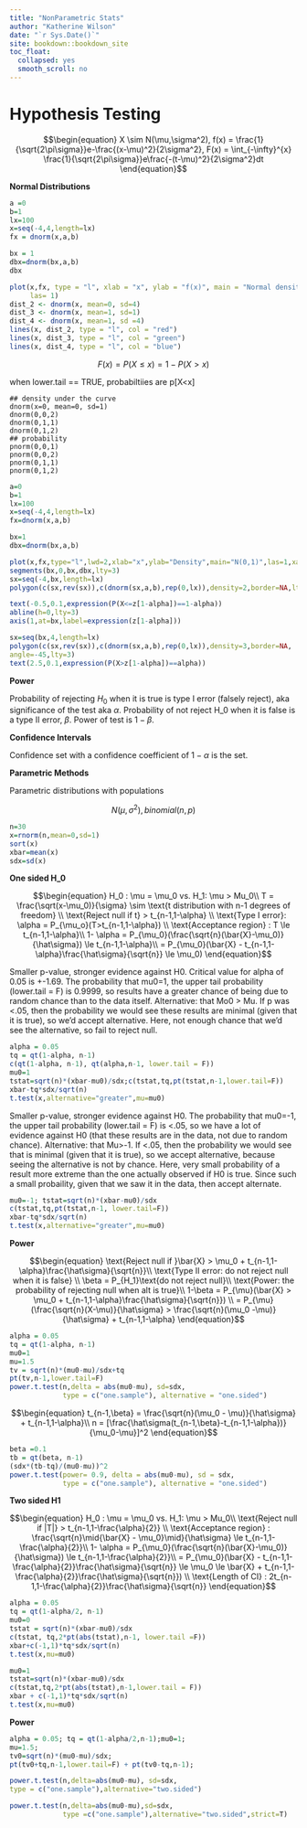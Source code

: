 ```yaml
--- 
title: "NonParametric Stats"
author: "Katherine Wilson"
date: "`r Sys.Date()`"
site: bookdown::bookdown_site
toc_float:
  collapsed: yes
  smooth_scroll: no
---
```


# Hypothesis Testing

$$\begin{equation}
X \sim N(\mu,\sigma^2), f(x) = \frac{1}{\sqrt{2\pi\sigma}}e-\frac{(x-\mu)^2}{2\sigma^2}, F(x) = \int_{-\infty}^{x} \frac{1}{\sqrt{2\pi\sigma}}e\frac{-(t-\mu)^2}{2\sigma^2}dt
\end{equation}$$

**Normal Distributions**

```r
a =0
b=1
lx=100
x=seq(-4,4,length=lx)
fx = dnorm(x,a,b)

bx = 1
dbx=dnorm(bx,a,b)
dbx

plot(x,fx, type = "l", xlab = "x", ylab = "f(x)", main = "Normal density functions",
     las= 1)
dist_2 <- dnorm(x, mean=0, sd=4)
dist_3 <- dnorm(x, mean=1, sd=1)
dist_4 <- dnorm(x, mean=1, sd =4)
lines(x, dist_2, type = "l", col = "red")
lines(x, dist_3, type = "l", col = "green")
lines(x, dist_4, type = "l", col = "blue")
```




$$\begin{equation}
F(x) = P(X\le x) = 1 - P(X>x)
\end{equation}$$

when lower.tail == TRUE, probabiltiies are p[X<x]

```undefined
## density under the curve
dnorm(x=0, mean=0, sd=1)
dnorm(0,0,2)
dnorm(0,1,1)
dnorm(0,1,2)
## probability
pnorm(0,0,1)
pnorm(0,0,2)
pnorm(0,1,1)
pnorm(0,1,2)

```



```r
a=0
b=1
lx=100
x=seq(-4,4,length=lx)
fx=dnorm(x,a,b)

bx=1
dbx=dnorm(bx,a,b)

plot(x,fx,type="l",lwd=2,xlab="x",ylab="Density",main="N(0,1)",las=1,xaxt="n")
segments(bx,0,bx,dbx,lty=3)
sx=seq(-4,bx,length=lx)
polygon(c(sx,rev(sx)),c(dnorm(sx,a,b),rep(0,lx)),density=2,border=NA,lty=3)

text(-0.5,0.1,expression(P(X<=z[1-alpha])==1-alpha))
abline(h=0,lty=3)
axis(1,at=bx,label=expression(z[1-alpha]))

sx=seq(bx,4,length=lx)
polygon(c(sx,rev(sx)),c(dnorm(sx,a,b),rep(0,lx)),density=3,border=NA,
angle=-45,lty=3)
text(2.5,0.1,expression(P(X>z[1-alpha])==alpha))

```


**Power**

Probability of rejecting $H_0$ when it is true is type I error (falsely reject), aka significance of the test aka $\alpha$. Probability of not reject H_0 when it is false is a type II error, $\beta$. Power of test is $1-\beta$.

**Confidence Intervals**

Confidence set with a confidence coefficient of $1-\alpha$ is the set.


**Parametric Methods**

Parametric distributions with populations

$$\begin{equation}
N(\mu, \sigma^2),binomial(n,p)
\end{equation}$$

```r
n=30
x=rnorm(n,mean=0,sd=1)
sort(x)
xbar=mean(x)
sdx=sd(x)
```




**One sided H_0**

$$\begin{equation}
H_0 : \mu = \mu_0 vs. H_1: \mu > Mu_0\\
T = \frac{\sqrt(x-\mu_0)}{\sigma} \sim \text{t distribution with n-1 degrees of freedom} \\
\text{Reject null if t} > t_{n-1,1-\alpha} \\
\text{Type I error}: \alpha = P_{\mu_o}(T>t_{n-1,1-\alpha}) \\
\text{Acceptance region} : T \le t_{n-1,1-\alpha}\\
1- \alpha = P_{\mu_0}(\frac{\sqrt{n}(\bar{X}-\mu_0)}{\hat\sigma}) \le t_{n-1,1-\alpha}\\
= P_{\mu_0}(\bar{X} - t_{n-1,1-\alpha}\frac{\hat\sigma}{\sqrt{n}} \le \mu_0)
\end{equation}$$

Smaller p-value, stronger evidence against H0. Critical value for alpha of 0.05 is +-1.69. The probability that mu0=1, the upper tail probability (lower.tail = F) is 0.9999, so results have a greater chance of being due to random chance than to the data itself. Alternative: that Mo0 > Mu. If p was <.05, then the probability we would see these results are minimal (given that it is true), so we'd accept alternative. Here, not enough chance that we'd see the alternative, so fail to reject null.
```r
alpha = 0.05
tq = qt(1-alpha, n-1)
c(qt(1-alpha, n-1), qt(alpha,n-1, lower.tail = F))
mu0=1
tstat=sqrt(n)*(xbar-mu0)/sdx;c(tstat,tq,pt(tstat,n-1,lower.tail=F))
xbar-tq*sdx/sqrt(n)
t.test(x,alternative="greater",mu=mu0)

```
Smaller p-value, stronger evidence against H0. The probability that mu0=-1, the upper tail probability (lower.tail = F) is <.05, so we have a lot of evidence against H0 (that these results are in the data, not due to random chance). Alternative: that Mu>-1. If <.05, then the probability we would see that is minimal (given that it is true), so we accept alternative, because seeing the alternative is not by chance. Here, very small probability of a result more extreme than the one actually observed if H0 is true. Since such a small probaility, given that we saw it in the data, then accept alternate.
```r
mu0=-1; tstat=sqrt(n)*(xbar-mu0)/sdx
c(tstat,tq,pt(tstat,n-1, lower.tail=F))
xbar-tq*sdx/sqrt(n)
t.test(x,alternative="greater",mu=mu0)

```





**Power**

$$\begin{equation}
\text{Reject null if }\bar{X} > \mu_0 + t_{n-1,1-\alpha}\frac{\hat\sigma}{\sqrt{n}}\\
\text{Type II error: do not reject null when it is false} \\
\beta = P_{H_1}\text{do not reject null}\\
\text{Power: the probability of rejecting null when alt is true}\\
1-\beta = P_{\mu}(\bar{X} > \mu_0 + t_{n-1,1-\alpha}\frac{\hat\sigma}{\sqrt{n}}) \\
= P_{\mu}(\frac{\sqrt{n}(X-\mu)}{\hat\sigma} > \frac{\sqrt{n}(\mu_0 -\mu)}{\hat\sigma} + t_{n-1,1-\alpha}
\end{equation}$$


```r
alpha = 0.05
tq = qt(1-alpha, n-1)
mu0=1
mu=1.5
tv = sqrt(n)*(mu0-mu)/sdx+tq
pt(tv,n-1,lower.tail=F)
power.t.test(n,delta = abs(mu0-mu), sd=sdx,
             type = c("one.sample"), alternative = "one.sided")

```

$$\begin{equation}
t_{n-1,\beta} = \frac{\sqrt{n}(\mu_0 - \mu)}{\hat\sigma} + t_{n-1,1-\alpha}\\
n = [\frac{\hat\sigma(t_{n-1,\beta}-t_{n-1,1-\alpha})}{\mu_0-\mu}]^2
\end{equation}$$


```r
beta =0.1
tb = qt(beta, n-1)
(sdx*(tb-tq)/(mu0-mu))^2
power.t.test(power= 0.9, delta = abs(mu0-mu), sd = sdx,
             type = c("one.sample"), alternative = "one.sided")
```

**Two sided H1**



$$\begin{equation}
H_0 : \mu = \mu_0 vs. H_1: \mu > Mu_0\\
\text{Reject null if |T|} > t_{n-1,1-\frac{\alpha}{2}} \\
\text{Acceptance region} : \frac{\sqrt{n}\mid{\bar{X} - \mu_0}\mid}{\hat\sigma} \le t_{n-1,1-\frac{\alpha}{2}}\\
1- \alpha = P_{\mu_0}(\frac{\sqrt{n}(\bar{X}-\mu_0)}{\hat\sigma}) \le t_{n-1,1-\frac{\alpha}{2}}\\
= P_{\mu_0}(\bar{X} - t_{n-1,1-\frac{\alpha}{2}}\frac{\hat\sigma}{\sqrt{n}} \le \mu_0 \le \bar{X} + t_{n-1,1-\frac{\alpha}{2}}\frac{\hat\sigma}{\sqrt{n}}) \\
\text{Length of CI} : 2t_{n-1,1-\frac{\alpha}{2}}\frac{\hat\sigma}{\sqrt{n}}
\end{equation}$$


```r
alpha = 0.05
tq = qt(1-alpha/2, n-1)
mu0=0
tstat = sqrt(n)*(xbar-mu0)/sdx
c(tstat, tq,2*pt(abs(tstat),n-1, lower.tail =F))
xbar+c(-1,1)*tq*sdx/sqrt(n)
t.test(x,mu=mu0)

mu0=1
tstat=sqrt(n)*(xbar-mu0)/sdx
c(tstat,tq,2*pt(abs(tstat),n-1,lower.tail = F))
xbar + c(-1,1)*tq*sdx/sqrt(n)
t.test(x,mu=mu0)

```
**Power**

```r
alpha = 0.05; tq = qt(1-alpha/2,n-1);mu0=1;
mu=1.5;
tv0=sqrt(n)*(mu0-mu)/sdx;
pt(tv0+tq,n-1,lower.tail=F) + pt(tv0-tq,n-1);

power.t.test(n,delta=abs(mu0-mu), sd=sdx,
type = c("one.sample"),alternative="two.sided")

power.t.test(n,delta=abs(mu0-mu),sd=sdx,
             type =c("one.sample"),alternative="two.sided",strict=T)
```


